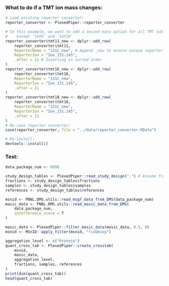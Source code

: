 ### What to do if a TMT ion mass changes:
```r
# Load existing reporter converter:
reporter_converter <- PlexedPiper::reporter_converter

# In this example, we want to add a second mass option for all TMT sub-tables
#    except `tmt6` and `tmt10`
reporter_converter$tmt11_new <- dplyr::add_row(
    reporter_converter$tmt11,
    ReporterName = "131C_new", # Append _new to ensure unique reporter names.
    ReporterIon = "Ion_131.145",
    .after = 11 # Inserting in sorted order
)
reporter_converter$tmt16_new <- dplyr::add_row(
    reporter_converter$tmt16,
    ReporterName = "131C_new",
    ReporterIon = "Ion_131.145",
    .after = 11
)
reporter_converter$tmt18_new <- dplyr::add_row(
    reporter_converter$tmt18,
    ReporterName = "131C_new",
    ReporterIon = "Ion_131.145",
    .after = 11
)
# Re-save reporter converter:
save(reporter_converter, file = "../data/reporter_converter.RData")

# Re-install:
devtools::install()
```

### Test:
```r
data_package_num <- 6096

study_design_tables <- PlexedPiper::read_study_design(".") # Assume fractions.txt, references.txt, and samples.txt are in the current working directory
fractions <- study_design_tables$fractions
samples <- study_design_tables$samples
references <- study_design_tables$references

msnid <- PNNL.DMS.utils::read_msgf_data_from_DMS(data_package_num)
masic_data <- PNNL.DMS.utils::read_masic_data_from_DMS(
    data_package_num,
    interference_score = T
)

masic_data <- PlexedPiper::filter_masic_data(masic_data, 0.5, 0)
msnid <- MSnID::apply_filter(msnid, "!isDecoy")

aggregation_level <- c("Protein")
quant_cross_tab <- PlexedPiper::create_crosstab(
    msnid,
    masic_data,
    aggregation_level,
    fractions, samples, references
)
print(dim(quant_cross_tab))
head(quant_cross_tab)
```